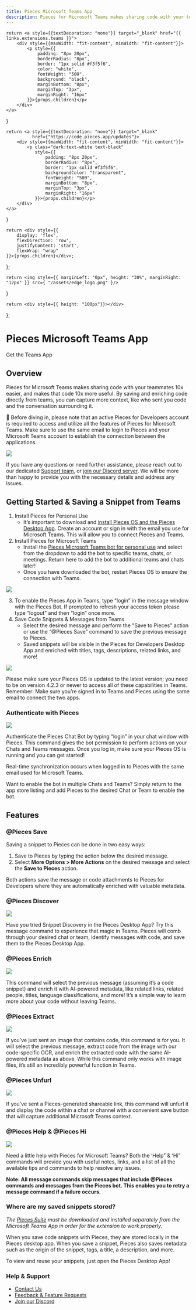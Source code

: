 ```yaml
---
title: Pieces Microsoft Teams App
description: Pieces for Microsoft Teams makes sharing code with your teammates 10x easier, and makes that code 10x more useful. By saving and enriching code directly from teams, you can capture more context, like who sent you code and the conversation surrounding it.
---
```


    return <a style={{textDecoration: "none"}} target="_blank" href="{{ links.extensions.teams }}">
        <div style={{maxWidth: "fit-content", minWidth: "fit-content"}}>
            <p style={{
                padding: "8px 20px",
                borderRadius: "8px",
                border: "1px solid #f3f5f6",
                color: "white",
                fontWeight: "500",
                background: "black",
                marginBottom: "8px",
                marginTop: "3px",
                marginRight: "16px"
            }}>{props.children}</p>
        </div>
    </a>
}

    return <a style={{textDecoration: "none"}} target="_blank"
              href={"https://code.pieces.app/updates"}>
        <div style={{maxWidth: "fit-content", minWidth: "fit-content"}}>
            <p class="dark:text-white text-black"
               style={{
                   padding: "8px 20px",
                   borderRadius: "8px",
                   border: "1px solid #f3f5f6",
                   backgroundColor: "transparent",
                   fontWeight: "500",
                   marginBottom: "8px",
                   marginTop: "3px",
                   marginRight: "16px"
               }}>{props.children}</p>
        </div>
    </a>
}

    return <div style={{
        display: 'flex',
        flexDirection: 'row',
        justifyContent: 'start',
        flexWrap: "wrap"
    }}>{props.children}</div>;
};

    return <img style={{ marginLeft: "0px", height: "30%", marginRight: "12px" }} src={ "/assets/edge_logo.png" }/>
}

    return <div style={{ height: "100px"}}></div>
};


<GridFlexRow>
    <h1>Pieces Microsoft Teams App</h1>
</GridFlexRow>

<GridFlexRow>
    <InstallButton>Get the Teams App</InstallButton>
    <ReleasePill children="Current Version: {{ versions.teams }}"></ReleasePill>
</GridFlexRow>

## Overview

Pieces for Microsoft Teams makes sharing code with your teammates 10x easier, and makes that code 10x more useful. By saving and enriching code directly from teams, you can capture more context, like who sent you code and the conversation surrounding it.

🚀 Before diving in, please note that an active Pieces for Developers account is required to access and utilize all the features of Pieces for Microsoft Teams. Make sure to use the same email to login to Pieces and your Microsoft Teams account to establish the connection between the applications.

![](https://storage.googleapis.com/pieces_multimedia/PROMOTIONAL/PIECES_FOR_DEVELOPERS/MICROSOFT_TEAMS/MACOS/RIGHT-CLICK_SAVE/16X9/PIECES_FOR_DEVELOPERS-MICROSOFT_TEAMS-RIGHT-CLICK_SAVE-MACOS-16X9-5_15_2023.GIF)

If you have any questions or need further assistance, please reach out to our dedicated [Support team](mailto:support@pieces.app), or [join our Discord server](https://discord.gg/getpieces). We will be more than happy to provide you with the necessary details and address any issues.

## Getting Started & Saving a Snippet from Teams

1. Install Pieces for Personal Use
    - It’s important to download and [install Pieces OS and the Pieces Desktop App](https://pieces.app/). Create an account or sign in with the email you use for Microsoft Teams. This will allow you to connect Pieces and Teams.
2. Install Pieces for Microsoft Teams
    - Install the [Pieces Microsoft Teams bot for personal use](https://teams.microsoft.com/l/app/789f23b3-d882-45ca-b3a3-de7f850656ea?source=app-details-dialog) and select from the dropdown to add the bot to specific teams, chats, or meetings. Return here to add the bot to additional teams and chats later!
    - Once you have downloaded the bot, restart Pieces OS to ensure the connection with Teams.

![](hhttps://storage.googleapis.com/pieces_multimedia/PROMOTIONAL/PIECES_FOR_DEVELOPERS/MICROSOFT_TEAMS/WINDOWS/ANY_FEATURE/16X9/PIECES_FOR_DEVELOPERS-MICROSOFT_TEAMS-ANY_FEATURE-WINDOWS-16X9-5_15_2023.GIF)

3. To enable the Pieces App in Teams, type “login” in the message window with the Pieces Bot. If prompted to refresh your access token please type “logout” and then “login” once more.
4. Save Code Snippets & Messages from Teams
    - Select the desired message and perform the "Save to Pieces" action or use the “@Pieces Save” command to save the previous message to Pieces.
    - Saved snippets will be visible in the Pieces for Developers Desktop App and enriched with titles, tags, descriptions, related links, and more!

![](https://storage.googleapis.com/pieces_multimedia/PROMOTIONAL/PIECES_FOR_DEVELOPERS/MICROSOFT_TEAMS/WINDOWS/SHARE_TO_TEAMS/16X9/PIECES_FOR_DEVELOPERS-MICROSOFT_TEAMS-SHARE_TO_TEAMS-WINDOWS-16X9-5_15_2023.GIF)

<Spacer></Spacer>

Please make sure your Pieces OS is updated to the latest version; you need to be on version 4.2.3 or newer to access all of these capabilities in Teams. Remember: Make sure you’re signed in to Teams and Pieces using the same email to connect the two apps.

### Authenticate with Pieces

![](https://storage.googleapis.com/pieces_multimedia/PROMOTIONAL/PIECES_FOR_DEVELOPERS/MICROSOFT_TEAMS/WINDOWS/PERSONAL_DOMAIN/16X9/PIECES_FOR_DEVELOPERS-MICROSOFT_TEAMS-PERSONAL_DOMAIN-WINDOWS-16X9-5_15_2023.GIF)

Authenticate the Pieces Chat Bot by typing “login” in your chat window with Pieces. This command gives the bot permission to perform actions on your Chats and Teams messages. Once you log in, make sure your Pieces OS is running and you can get started!

Real-time synchronization occurs when logged in to Pieces with the same email used for Microsoft Teams.

Want to enable the bot in multiple Chats and Teams? Simply return to the app store listing and add Pieces to the desired Chat or Team to enable the bot.

## Features

### @Pieces Save

Saving a snippet to Pieces can be done in two easy ways:

1. Save to Pieces by typing the action below the desired message.
2. Select **More Options > More Actions** on the desired message and select the **Save to Pieces** action.

Both actions save the message or code attachments to Pieces for Developers where they are automatically enriched with valuable metadata.

<Spacer></Spacer>

### @Pieces Discover

![](https://storage.googleapis.com/pieces_multimedia/PROMOTIONAL/PIECES_FOR_DEVELOPERS/DESKTOP/MACOS/SNIPPET_DISCOVERY/16X9/PIECES_FOR_DEVELOPERS-DESKTOP-SNIPPET_DISCOVERY-MACOS-16X9-5_15_2023.GIF)

Have you tried Snippet Discovery in the Pieces Desktop App? Try this message command to experience that magic in Teams. Pieces will comb through your desired chat or team, identify messages with code, and save them to the Pieces Desktop App.

<Spacer></Spacer>

### @Pieces Enrich

![](https://storage.googleapis.com/pieces_multimedia/PROMOTIONAL/PIECES_FOR_DEVELOPERS/DESKTOP/MACOS/CONTEXT_ENRICHMENT/16X9/PIECES_FOR_DEVELOPERS-DESKTOP-CONTEXT_ENRICHMENT-MACOS-16X9-5_15_2023.GIF)

This command will select the previous message (assuming it’s a code snippet) and enrich it with AI-powered metadata, like related links, related people, titles, language classifications, and more! It’s a simple way to learn more about your code without leaving Teams.

<Spacer></Spacer>

### @Pieces Extract

![](https://storage.googleapis.com/pieces_multimedia/PROMOTIONAL/PIECES_FOR_DEVELOPERS/DESKTOP/MACOS/OCR/16X9/PIECES_FOR_DEVELOPERS-DESKTOP-OCR-MACOS-16X9-5_15_2023.GIF)

If you’ve just sent an image that contains code, this command is for you. It will select the previous message, extract code from the image with our code-specific OCR, and enrich the extracted code with the same AI-powered metadata as above. While this command only works with image files, it’s still an incredibly powerful function in Teams.

<Spacer></Spacer>

### @Pieces Unfurl

![](https://storage.googleapis.com/pieces_multimedia/PROMOTIONAL/PIECES_FOR_DEVELOPERS/MICROSOFT_TEAMS/WINDOWS/LINK_SHARING/16X9/PIECES_FOR_DEVELOPERS-MICROSOFT_TEAMS-LINK_SHARING-WINDOWS-16X9-5_15_2023.GIF)

If you’ve sent a Pieces-generated shareable link, this command will unfurl it and display the code within a chat or channel with a convenient save button that will capture additional Microsoft Teams context.

<Spacer></Spacer>

### @Pieces Help & @Pieces Hi

![](https://storage.googleapis.com/pieces_multimedia/PROMOTIONAL/PIECES_FOR_DEVELOPERS/MICROSOFT_TEAMS/MACOS/ANY_FEATURE/16X9/PIECES_FOR_DEVELOPERS-MICROSOFT_TEAMS-ANY_FEATURE-MACOS-16X9-5_15_2023.GIF)

Need a little help with Pieces for Microsoft Teams? Both the ‘Help” & ‘Hi” commands will provide you with useful notes, links, and a list of all the available tips and commands to help resolve any issues.

**Note: All message commands skip messages that include @Pieces commands and messages from the Pieces bot. This enables you to retry a message command if a failure occurs.**

<Spacer></Spacer>

### Where are my saved snippets stored?

_The <a href="{{ links.installation.pieces_suite_manager }}">Pieces Suite</a> must be downloaded and installed separately from the Microsoft Teams App in order for the extension to work properly._

When you save code snippets with Pieces, they are stored locally in the Pieces desktop app.
When you save a snippet, Pieces also saves metadata such as the origin of the snippet, tags, a title, a description, and more.

To view and reuse your snippets, just open the Pieces Desktop App!

<Spacer></Spacer>

### Help & Support

- [Contact Us](https://code.pieces.app/contact)
- [Feedback & Feature Requests](https://getpieces.typeform.com/to/mCjBSIjF?os=9a9bc924-80cf-4f66-b7e8-da6526e0a5d0&user=85d3a788-9617-4a31-862b-bc26c649acca)
- [Join our Discord](https://discord.com/invite/getpieces)

